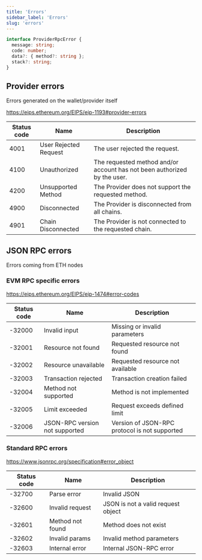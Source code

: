 ```yaml
---
title: 'Errors'
sidebar_label: 'Errors'
slug: 'errors'
---
```







```typescript
interface ProviderRpcError {
  message: string;
  code: number;
  data?: { method?: string };
  stack?: string;
}
```

## Provider errors

Errors generated on the wallet/provider itself

https://eips.ethereum.org/EIPS/eip-1193#provider-errors

| Status code | Name                  | Description                                                              |
| ----------- | --------------------- | ------------------------------------------------------------------------ |
| 4001        | User Rejected Request | The user rejected the request.                                           |
| 4100        | Unauthorized          | The requested method and/or account has not been authorized by the user. |
| 4200        | Unsupported Method    | The Provider does not support the requested method.                      |
| 4900        | Disconnected          | The Provider is disconnected from all chains.                            |
| 4901        | Chain Disconnected    | The Provider is not connected to the requested chain.                    |

## JSON RPC errors

Errors coming from ETH nodes

### EVM RPC specific errors

https://eips.ethereum.org/EIPS/eip-1474#error-codes

| Status code | Name                           | Description                                   |
| ----------- | ------------------------------ | --------------------------------------------- |
| -32000      | Invalid input                  | Missing or invalid parameters                 |
| -32001      | Resource not found             | Requested resource not found                  |
| -32002      | Resource unavailable           | Requested resource not available              |
| -32003      | Transaction rejected           | Transaction creation failed                   |
| -32004      | Method not supported           | Method is not implemented                     |
| -32005      | Limit exceeded                 | Request exceeds defined limit                 |
| -32006      | JSON-RPC version not supported | Version of JSON-RPC protocol is not supported |

### Standard RPC errors

https://www.jsonrpc.org/specification#error_object

| Status code | Name             | Description                        |
| ----------- | ---------------- | ---------------------------------- |
| -32700      | Parse error      | Invalid JSON                       |
| -32600      | Invalid request  | JSON is not a valid request object |
| -32601      | Method not found | Method does not exist              |
| -32602      | Invalid params   | Invalid method parameters          |
| -32603      | Internal error   | Internal JSON-RPC error            |


<FeedbackWidget />
